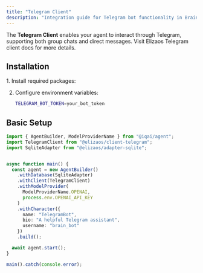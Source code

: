 ```yaml
---
title: "Telegram Client"
description: "Integration guide for Telegram bot functionality in Brain Framework"
---
```



The **Telegram Client** enables your agent to interact through Telegram, supporting both group chats and direct messages. Visit Elizaos <ExternalLink href="https://eliza.how/packages/clients/telegram">Telegram client docs</ExternalLink> for more details.

## Installation

<Steps>
1. Install required packages:
   <PackageManagers pkg="github:elizaos-plugins/client-telegram @elizaos/core@0.25.9" />

2. Configure environment variables:
   ```bash
   TELEGRAM_BOT_TOKEN=your_bot_token
   ```
</Steps>

## Basic Setup

```typescript
import { AgentBuilder, ModelProviderName } from "@iqai/agent";
import TelegramClient from "@elizaos/client-telegram";
import SqliteAdapter from "@elizaos/adapter-sqlite";


async function main() {
  const agent = new AgentBuilder()
    .withDatabase(SqliteAdapter)
    .withClient(TelegramClient)
    .withModelProvider(
      ModelProviderName.OPENAI,
      process.env.OPENAI_API_KEY
    )
    .withCharacter({
      name: "TelegramBot",
      bio: "A helpful Telegram assistant",
      username: "brain_bot"
    })
    .build();

  await agent.start();
}

main().catch(console.error);
```